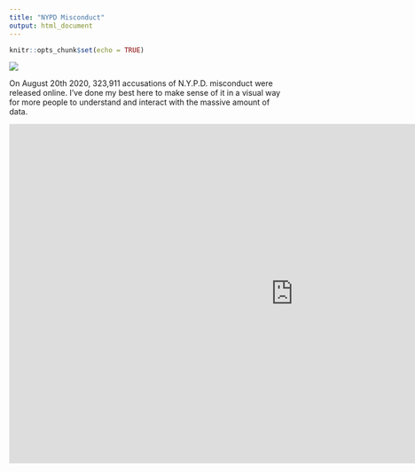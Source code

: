 ```yaml
---
title: "NYPD Misconduct"
output: html_document
---
```


```r
knitr::opts_chunk$set(echo = TRUE)
```

![](dashcover.png)

On August 20th 2020, 323,911 accusations of N.Y.P.D. misconduct were released online. I've done my best here to make sense of it in a visual way for more people to understand and interact with the massive amount of data.

<iframe width="1024" height="612" src="https://app.powerbi.com/view?r=eyJrIjoiZTRlNDk4NTUtZjAxZi00MjdhLWExMWQtMzhjYjNkMTViNjFlIiwidCI6ImUzM2UzZGFmLThkMGQtNDJjYy1hZTgxLTg4NjA2YmZiMGI5NyJ9" frameborder="0" allowFullScreen="true"></iframe>